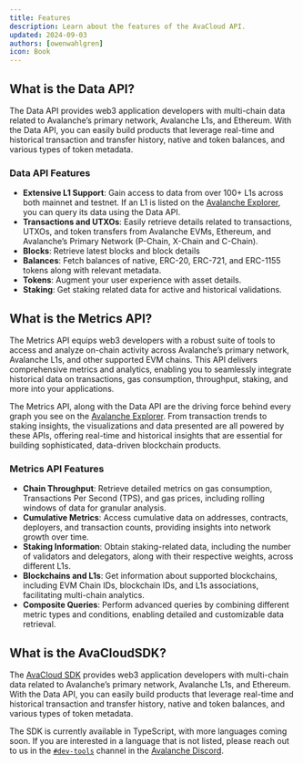 ```yaml
---
title: Features
description: Learn about the features of the AvaCloud API.
updated: 2024-09-03
authors: [owenwahlgren]
icon: Book
---
```


## What is the Data API?

The Data API provides web3 application developers with multi-chain data related to Avalanche’s primary network, Avalanche L1s, and Ethereum. With the Data API, you can easily build products that leverage real-time and historical transaction and transfer history, native and token balances, and various types of token metadata.

### Data API Features
- **Extensive L1 Support**: Gain access to data from over 100+ L1s across both mainnet and testnet. If an L1 is listed on the [Avalanche Explorer](https://subnets.avax.network/stats/), you can query its data using the Data API.
- **Transactions and UTXOs**: Easily retrieve details related to transactions, UTXOs, and token transfers from Avalanche EVMs, Ethereum, and Avalanche’s Primary Network (P-Chain, X-Chain and C-Chain).
- **Blocks**: Retrieve latest blocks and block details
- **Balances**: Fetch balances of native, ERC-20, ERC-721, and ERC-1155 tokens along with relevant metadata.
- **Tokens**: Augment your user experience with asset details.
- **Staking**: Get staking related data for active and historical validations.

## What is the Metrics API?
The Metrics API equips web3 developers with a robust suite of tools to access and analyze on-chain activity across Avalanche’s primary network, Avalanche L1s, and other supported EVM chains. This API delivers comprehensive metrics and analytics, enabling you to seamlessly integrate historical data on transactions, gas consumption, throughput, staking, and more into your applications.

The Metrics API, along with the Data API are the driving force behind every graph you see on the [Avalanche Explorer](https://subnets.avax.network/stats/). From transaction trends to staking insights, the visualizations and data presented are all powered by these APIs, offering real-time and historical insights that are essential for building sophisticated, data-driven blockchain products.

### Metrics API Features
- **Chain Throughput**: Retrieve detailed metrics on gas consumption, Transactions Per Second (TPS), and gas prices, including rolling windows of data for granular analysis.
- **Cumulative Metrics**: Access cumulative data on addresses, contracts, deployers, and transaction counts, providing insights into network growth over time.
- **Staking Information**: Obtain staking-related data, including the number of validators and delegators, along with their respective weights, across different L1s.
- **Blockchains and L1s**: Get information about supported blockchains, including EVM Chain IDs, blockchain IDs, and L1s associations, facilitating multi-chain analytics.
- **Composite Queries**: Perform advanced queries by combining different metric types and conditions, enabling detailed and customizable data retrieval.

## What is the AvaCloudSDK?

The [AvaCloud SDK](https://developers.avacloud.io/avacloud-sdk/getting-started) provides web3 application developers with multi-chain data related to Avalanche’s primary network, Avalanche L1s, and Ethereum. With the Data API, you can easily build products that leverage real-time and historical transaction and transfer history, native and token balances, and various types of token metadata.

The SDK is currently available in TypeScript, with more languages coming soon. If you are interested in a language that is not listed, please reach out to us in the [`#dev-tools`](https://discord.com/login?redirect_to=%2Flogin%3Fredirect_to%3D%252Fchannels%252F578992315641626624%252F1280920394236297257) channel in the [Avalanche Discord](https://discord.com/invite/avax).
